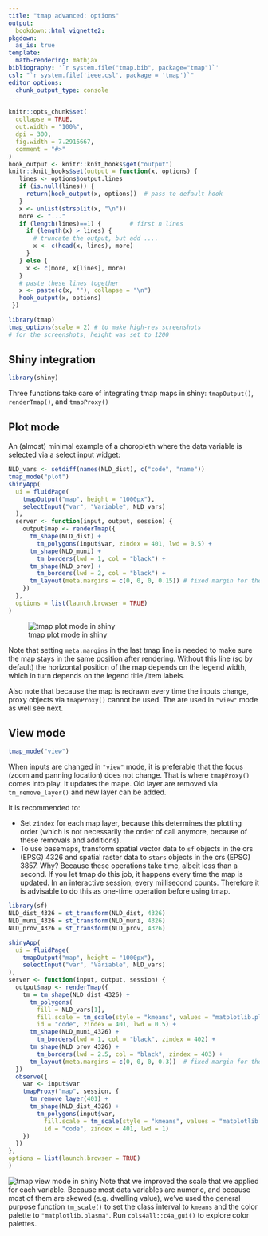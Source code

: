 ```yaml
---
title: "tmap advanced: options"
output: 
  bookdown::html_vignette2:
pkgdown:
  as_is: true
template:
  math-rendering: mathjax
bibliography: '`r system.file("tmap.bib", package="tmap")`'
csl: "`r system.file('ieee.csl', package = 'tmap')`"
editor_options: 
  chunk_output_type: console
---
```


```r
knitr::opts_chunk$set(
  collapse = TRUE,
  out.width = "100%",
  dpi = 300,
  fig.width = 7.2916667,
  comment = "#>"
)
hook_output <- knitr::knit_hooks$get("output")
knitr::knit_hooks$set(output = function(x, options) {
   lines <- options$output.lines
   if (is.null(lines)) {
     return(hook_output(x, options))  # pass to default hook
   }
   x <- unlist(strsplit(x, "\n"))
   more <- "..."
   if (length(lines)==1) {        # first n lines
     if (length(x) > lines) {
       # truncate the output, but add ....
       x <- c(head(x, lines), more)
     }
   } else {
     x <- c(more, x[lines], more)
   }
   # paste these lines together
   x <- paste(c(x, ""), collapse = "\n")
   hook_output(x, options)
 })

```


```r
library(tmap)
tmap_options(scale = 2) # to make high-res screenshots
# for the screenshots, height was set to 1200
```


## Shiny integration

```r
library(shiny)
```


Three functions take care of integrating tmap maps in shiny: `tmapOutput()`, `renderTmap()`, and `tmapProxy()`

## Plot mode

An (almost) minimal example of a choropleth where the data variable is selected via a select input widget:

```r
NLD_vars <- setdiff(names(NLD_dist), c("code", "name"))
tmap_mode("plot")
shinyApp(
  ui = fluidPage(
    tmapOutput("map", height = "1000px"),
    selectInput("var", "Variable", NLD_vars)
  ),
  server <- function(input, output, session) {
    output$map <- renderTmap({
      tm_shape(NLD_dist) +
        tm_polygons(input$var, zindex = 401, lwd = 0.5) +
      tm_shape(NLD_muni) +
        tm_borders(lwd = 1, col = "black") +
      tm_shape(NLD_prov) +
        tm_borders(lwd = 2, col = "black") +
      tm_layout(meta.margins = c(0, 0, 0, 0.15)) # fixed margin for the legend
    })
  }, 
  options = list(launch.browser = TRUE)
)
```

![tmap plot mode in shiny](https://r-tmap.github.io/tmap/reference/figures/shiny_plot.jpg)


Note that setting `meta.margins` in the last tmap line is needed to make sure the map stays in the same position after rendering. Without this line (so by default) the horizontal position of the map depends on the legend width, which in turn depends on the legend title /item labels.

Also note that because the map is redrawn every time the inputs change, proxy objects via `tmapProxy()` cannot be used. The are used in `"view"` mode as well see next.


## View mode

```r
tmap_mode("view")
```

When inputs are changed in `"view"` mode, it is preferable that the focus (zoom and panning location) does not change. That is where `tmapProxy()` comes into play. It updates the mape. Old layer are removed via `tm_remove_layer()` and new layer can be added.

It is recommended to:

* Set `zindex` for each map layer, because this determines the plotting order (which is not necessarily the order of call anymore, because of these removals and additions).
* To use basemaps, transform spatial vector data to `sf` objects in the crs (EPSG) 4326 and spatial raster data to `stars` objects in the crs (EPSG) 3857. Why? Because these operations take time, albeit less than a second. If you let tmap do this job, it happens every time the map is updated. In an interactive session, every millisecond counts. Therefore it is advisable to do this as one-time operation before using tmap.


```r
library(sf)
NLD_dist_4326 = st_transform(NLD_dist, 4326)
NLD_muni_4326 = st_transform(NLD_muni, 4326)
NLD_prov_4326 = st_transform(NLD_prov, 4326)
```

```r
shinyApp(
  ui = fluidPage(
    tmapOutput("map", height = "1000px"),
    selectInput("var", "Variable", NLD_vars)
),
server <- function(input, output, session) {
  output$map <- renderTmap({
    tm = tm_shape(NLD_dist_4326) +
      tm_polygons(
      	fill = NLD_vars[1], 
        fill.scale = tm_scale(style = "kmeans", values = "matplotlib.plasma"),
        id = "code", zindex = 401, lwd = 0.5) +
	  tm_shape(NLD_muni_4326) +
        tm_borders(lwd = 1, col = "black", zindex = 402) +
      tm_shape(NLD_prov_4326) +
        tm_borders(lwd = 2.5, col = "black", zindex = 403) +
      tm_layout(meta.margins = c(0, 0, 0, 0.3))  # fixed margin for the legend
  })
  observe({
    var <- input$var
    tmapProxy("map", session, {
      tm_remove_layer(401) + 
      tm_shape(NLD_dist_4326) +
        tm_polygons(input$var, 
          fill.scale = tm_scale(style = "kmeans", values = "matplotlib.plasma"),
          id = "code", zindex = 401, lwd = 1)
    })
  })
}, 
options = list(launch.browser = TRUE)
)
```

![tmap view mode in shiny](https://r-tmap.github.io/tmap/reference/figures/shiny_view.jpg)
Note that we improved the scale that we applied for each variable. Because most data variables are numeric, and because most of them are skewed (e.g. dwelling value), we've used the general purpose function `tm_scale()` to set the class interval to `kmeans` and the color palette to `"matplotlib.plasma"`. Run `cols4all::c4a_gui()` to explore color palettes.
